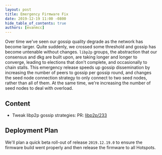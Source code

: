 ```yaml
---
layout: post
title: Emergency Firmware Fix
date: 2019-12-19 11:00 -0800
hide_table_of_contents: true
authors: [evanmcc]
---
```


Over time we've seen our gossip quality degrade as the network has become larger. Quite suddenly, we
crossed some threshold and gossip has become untenable without changes. `libp2p` groups, the
abstraction that our consensus and dkg are built upon, are taking longer and longer to converge,
leading to elections that don't complete, and occasionally to chain stalls. This emergency release
speeds up gossip dissemination by increasing the number of peers to gossip per gossip round, and
changes the seed node connection strategy to only connect to two seed nodes, rather than all of
them. At the same time, we're increasing the number of seed nodes to deal with overload.

<!--truncate-->

## Content

- Tweak libp2p gossip strategies: PR: [libp2p/233](https://github.com/helium/erlang-libp2p/pull/233)

## Deployment Plan

We'll plan a quick beta roll-out of release `2019.12.19.0` to ensure the firmware build went
properly and then release the firmware to all Hotspots.
